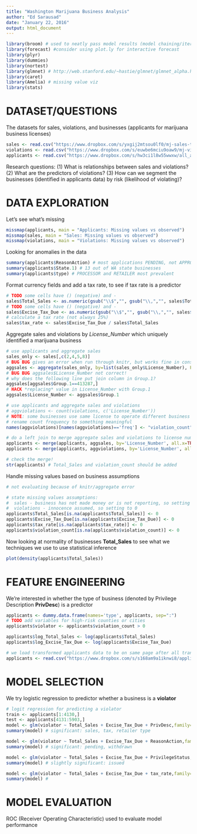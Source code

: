 ```yaml
---
title: "Washington Marijuana Business Analysis"
author: "Ed Sarausad"
date: "January 22, 2016"
output: html_document
---
```


```r

library(broom) # used to neatly pass model results (model chaining/iteration)
library(forecast) #consider using plot.ly for interactive forecast
library(plyr)
library(dummies)
library(nortest)
library(glmnet) # http://web.stanford.edu/~hastie/glmnet/glmnet_alpha.html
library(caret)
library(Amelia) # missing value viz
library(stats)

```

# DATASET/QUESTIONS 

The datasets for sales, violations, and businesses (applicants for marijuana business licenses)

```r
sales <- read.csv("https://www.dropbox.com/s/yxgij2mtsou0lf0/mj-sales-transformed.csv?dl=1")
violations <- read.csv("https://www.dropbox.com/s/euwbe6mciu9oaw9/mj-violations-transformed.csv?dl=1")
applicants <- read.csv("https://www.dropbox.com/s/hw3ci1l8w55wwxw/all_applicants.csv?dl=1")

```

Research questions:
(1) What is relationships between sales and violations?
(2) What are the predictors of violations?
(3) How can we segment the businesses (identified in applicants data) by risk (likelihood of violating)? 

# DATA EXPLORATION

Let's see what's missing 

```r
missmap(applicants, main = "Applicants: Missing values vs observed")
missmap(sales, main = "Sales: Missing values vs observed")
missmap(violations, main = "Violations: Missing values vs observed")

```

Looking for anomalies in the data

```r
summary(applicants$ReasonAction) # most applications PENDING, not APPROVED
summary(applicants$State.1) # 13 out of WA state businesses
summary(applicants$type) # PROCESSOR and RETAILER most prevalent

```

Format currency fields and add a tax rate, to see if tax rate is a predictor

```r
# TODO some cells have () (negative) and -
sales$Total_Sales <- as.numeric(gsub("\\$","", gsub("\\,","", sales$Total_Sales))) 
# TODO some cells have () (negative) and -
sales$Excise_Tax_Due <- as.numeric(gsub("\\$","", gsub("\\,","", sales$Excise_Tax_Due))) 
# calculate a tax rate (not always 25%)
sales$tax_rate <- sales$Excise_Tax_Due / sales$Total_Sales

```

Aggregate sales and violations by *License_Number* which uniquely identified a marijuana business

```r
# use applicants and aggregate sales
sales_only <- sales[,c(2,4,5,8)]
# BUG BUG gives an error when run through knitr, but works fine in console!
aggsales <- aggregate(sales_only, by=list(sales_only$License_Number), FUN=sum)
# BUG BUG aggsales$License_Number not correct!
# why does the following line put join column in Group.1?
aggsales[aggsales$Group.1==413287,]
# HACK *replacing* value in License_Number with Group.1
aggsales$License_Number <- aggsales$Group.1

# use applicants and aggregate sales and violations
# aggviolations <- count(violations, c('License_Number'))
# NOTE: some businesses use same license to operate different business types (processor, retailer) with diff't tax treatment
# rename count frequency to something meaningful
names(aggviolations)[names(aggviolations)=='freq'] <- "violation_count"

# do a left join to merge aggregate sales and violations to license number
applicants <- merge(applicants, aggsales, by='License_Number', all.x=TRUE) #left join
applicants <- merge(applicants, aggviolations, by='License_Number', all.x=TRUE) #left join

# check the merge!
str(applicants) # Total_Sales and violation_count should be added
```

Handle missing values based on business assumptions

```r
# not evaluating because of knitr/aggregate error

# state missing values assumptions:
#  sales - business has not made money or is not reporting, so setting NAs in Total_Sales, Excise_Tax_Due and tax_rate to 0
#  violations - innocence assumed, so setting to 0
applicants$Total_Sales[is.na(applicants$Total_Sales)] <- 0
applicants$Excise_Tax_Due[is.na(applicants$Excise_Tax_Due)] <- 0
applicants$tax_rate[is.na(applicants$tax_rate)] <- 0
applicants$violation_count[is.na(applicants$violation_count)] <- 0
```


Now looking at normality of businesses **Total_Sales** to see what we techniques we use to use statistical inference

```r
plot(density(applicants$Total_Sales))

```

# FEATURE ENGINEERING


We're interested in whether the type of business (denoted by Privilege Description **PrivDesc**) is a predictor

```r
applicants <- dummy.data.frame(names='type', applicants, sep=":")
# TODO add variables for high-risk counties or cities
applicants$violator <- applicants$violation_count > 0
```


```r
applicants$log_Total_Sales <- log(applicants$Total_Sales)
applicants$log_Excise_Tax_Due <- log(applicants$Excise_Tax_Due)
```

```r
# we load transformed applicants data to be on same page after all transformations (due to knitr/aggregate conflict)
applicants <- read.csv("https://www.dropbox.com/s/s168am9a1iknwi8/applicants_transformed.csv?dl=1")

```

# MODEL SELECTION

We try logistic regression to predictor whether a business is a **violator**

```r

# logit regression for predicting a violator
train <- applicants[1:4130,]
test <- applicants[4131:5903,]
model <- glm(violator ~ Total_Sales + Excise_Tax_Due + PrivDesc,family=binomial(link='logit'),data=train)
summary(model) # significant: sales, tax, retailer type

model <- glm(violator ~ Total_Sales + Excise_Tax_Due + ReasonAction,family=binomial(link='logit'),data=train)
summary(model) # significant: pending, withdrawn

model <- glm(violator ~ Total_Sales + Excise_Tax_Due + PrivilegeStatus,family=binomial(link='logit'),data=train)
summary(model) # slightly significant: issued

model <- glm(violator ~ Total_Sales + Excise_Tax_Due + tax_rate,family=binomial(link='logit'),data=train)
summary(model) # 
```

# MODEL EVALUATION

ROC (Receiver Operating Characteristic) used to evaluate model performance

